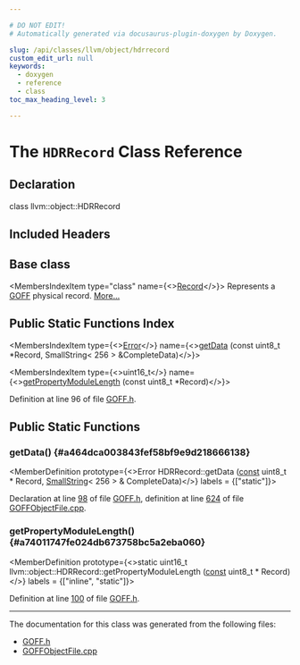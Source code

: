 ```yaml
---

# DO NOT EDIT!
# Automatically generated via docusaurus-plugin-doxygen by Doxygen.

slug: /api/classes/llvm/object/hdrrecord
custom_edit_url: null
keywords:
  - doxygen
  - reference
  - class
toc_max_heading_level: 3

---
```





# The `HDRRecord` Class Reference

<DoxygenPage pluginConfig={pluginConfig}>



## Declaration

<CodeBlock>class llvm::object::HDRRecord</CodeBlock>

## Included Headers

<IncludesList>
<IncludesListItem
  filePath="llvm/Object/GOFF.h"
  permalink="/docs/api/files/include/include/llvm/include/llvm/object/goff-h"
  isLocal="true" />
</IncludesList>

## Base class

<MembersIndex>

<MembersIndexItem
  type="class"
  name={<><a href="/docs/api/classes/llvm/object/record">Record</a></>}>
Represents a <a href="/docs/api/namespaces/llvm/goff">GOFF</a> physical record. <a href="/docs/api/classes/llvm/object/record/#details">More...</a>
</MembersIndexItem>

</MembersIndex>

## Public Static Functions Index

<MembersIndex>

<MembersIndexItem
  type={<><a href="/docs/api/classes/llvm/error">Error</a></>}
  name={<><a href="#a464dca003843fef58bf9e9d218666138">getData</a> (const uint8&#95;t &#42;Record, SmallString&lt; 256 &gt; &amp;CompleteData)</>}>
</MembersIndexItem>

<MembersIndexItem
  type={<>uint16&#95;t</>}
  name={<><a href="#a74011747fe024db673758bc5a2eba060">getPropertyModuleLength</a> (const uint8&#95;t &#42;Record)</>}>
</MembersIndexItem>

</MembersIndex>


Definition at line 96 of file <a href="/docs/api/files/include/include/llvm/include/llvm/object/goff-h">GOFF.h</a>.

<SectionDefinition>

## Public Static Functions

### getData() {#a464dca003843fef58bf9e9d218666138}

<MemberDefinition
  prototype={<>Error HDRRecord::getData (<a href="/docs/api/files/lib/lib/target/lib/target/aarch64/aarch64promoteconstant-cpp/#a90f8350fecae261c25be85d38b451bff">const</a> uint8&#95;t &#42; Record, <a href="/docs/api/classes/llvm/smallstring">SmallString</a>&lt; 256 &gt; &amp; CompleteData)</>}
  labels = {["static"]}>

Declaration at line <a href="/docs/api/files/include/include/llvm/include/llvm/object/goff-h/#l00098">98</a> of file <a href="/docs/api/files/include/include/llvm/include/llvm/object/goff-h">GOFF.h</a>, definition at line <a href="/docs/api/files/lib/lib/object/goffobjectfile-cpp/#l00624">624</a> of file <a href="/docs/api/files/lib/lib/object/goffobjectfile-cpp">GOFFObjectFile.cpp</a>.
</MemberDefinition>

### getPropertyModuleLength() {#a74011747fe024db673758bc5a2eba060}

<MemberDefinition
  prototype={<>static uint16&#95;t llvm::object::HDRRecord::getPropertyModuleLength (<a href="/docs/api/files/lib/lib/target/lib/target/aarch64/aarch64promoteconstant-cpp/#a90f8350fecae261c25be85d38b451bff">const</a> uint8&#95;t &#42; Record)</>}
  labels = {["inline", "static"]}>

Definition at line <a href="/docs/api/files/include/include/llvm/include/llvm/object/goff-h/#l00100">100</a> of file <a href="/docs/api/files/include/include/llvm/include/llvm/object/goff-h">GOFF.h</a>.
</MemberDefinition>

</SectionDefinition>

<hr/>

The documentation for this class was generated from the following files:

<ul>
<li><a href="/docs/api/files/include/include/llvm/include/llvm/object/goff-h">GOFF.h</a></li>
<li><a href="/docs/api/files/lib/lib/object/goffobjectfile-cpp">GOFFObjectFile.cpp</a></li>
</ul>

</DoxygenPage>
